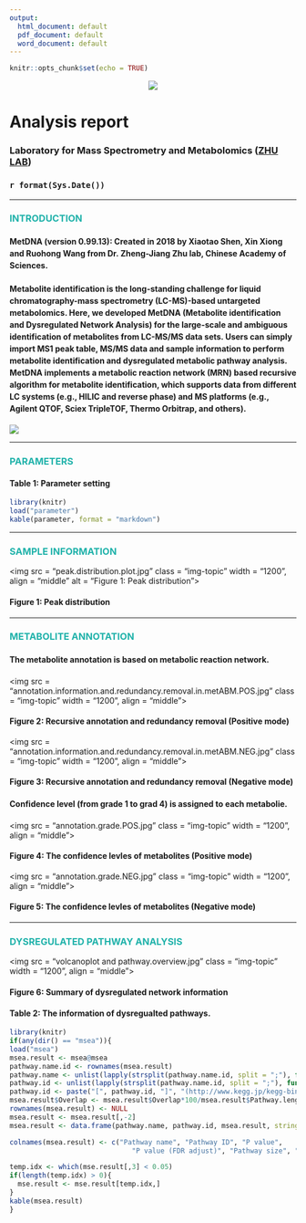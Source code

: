 ```yaml
---
output:
  html_document: default
  pdf_document: default
  word_document: default
---
```


```r
knitr::opts_chunk$set(echo = TRUE)
```

<center>![](MetDNA.logo.png)</center>

<h1>**Analysis report**</h1>
<h3>Laboratory for Mass Spectrometry and Metabolomics ([ZHU LAB](http://www.zhulab.cn/))</h3>
<h3>`r format(Sys.Date())`</h3>

---

### **<font color = "lightseagreen">INTRODUCTION</font>**

<h4> <p style="line-height:1.5em;">**MetDNA (version 0.99.13)**: Created in 2018 by Xiaotao Shen, Xin Xiong and Ruohong Wang from Dr. Zheng-Jiang Zhu lab, Chinese Academy of Sciences.</p> </h4>

<h4> <p style="line-height:1.5em;">Metabolite identification is the long-standing challenge for liquid chromatography-mass spectrometry (LC-MS)-based untargeted metabolomics. Here, we developed MetDNA (Metabolite identification and Dysregulated Network Analysis) for the large-scale and ambiguous identification of metabolites from LC-MS/MS data sets. Users can simply import MS1 peak table, MS/MS data and sample information to perform metabolite identification and dysregulated metabolic pathway analysis. MetDNA implements a metabolic reaction network (MRN) based recursive algorithm for metabolite identification, which supports data from different LC systems (e.g., HILIC and reverse phase) and MS platforms (e.g., Agilent QTOF, Sciex TripleTOF, Thermo Orbitrap, and others).</p> </h4>

![](http://oy0flpoi6.bkt.clouddn.com/workflow.png)

---

### **<font color = "lightseagreen">PARAMETERS</font>**

#### **Table 1: Parameter setting**

```r
library(knitr)
load("parameter")
kable(parameter, format = "markdown")
```

---

### **<font color = "lightseagreen">SAMPLE INFORMATION</font>**

<img src = "peak.distribution.plot.jpg" class = "img-topic" width = "1200", align = "middle" alt = "Figure 1: Peak distribution">

#### **Figure 1: Peak distribution**

---

### **<font color = "lightseagreen">METABOLITE ANNOTATION</font>**

<h4> <p style="line-height:1.5em;">The metabolite annotation is based on metabolic reaction network. </p> </h4>

<img src = "annotation.information.and.redundancy.removal.in.metABM.POS.jpg" class = "img-topic" width = "1200", align = "middle">

#### **Figure 2: Recursive annotation and redundancy removal (Positive mode)**

<img src = "annotation.information.and.redundancy.removal.in.metABM.NEG.jpg" class = "img-topic" width = "1200", align = "middle">

#### **Figure 3: Recursive annotation and redundancy removal (Negative mode)**

<h4> <p style="line-height:1.5em;">Confidence level (from grade 1 to grad 4) is assigned to each metabolie.</p> </h4>

<img src = "annotation.grade.POS.jpg" class = "img-topic" width = "1200", align = "middle">

#### **Figure 4: The confidence levles of metabolites (Positive mode)**

<img src = "annotation.grade.NEG.jpg" class = "img-topic" width = "1200", align = "middle">

#### **Figure 5: The confidence levles of metabolites (Negative mode)**


---

### **<font color = "lightseagreen">DYSREGULATED PATHWAY ANALYSIS</font>** 

<img src = "volcanoplot and pathway.overview.jpg" class = "img-topic" width = "1200", align = "middle">

#### **Figure 6: Summary of dysregulated network information**

#### **Table 2: The information of dysregualted pathways.** 

```r
library(knitr)
if(any(dir() == "msea")){
load("msea")  
msea.result <- msea@msea
pathway.name.id <- rownames(msea.result)
pathway.name <- unlist(lapply(strsplit(pathway.name.id, split = ";"), function(x) x[1]))
pathway.id <- unlist(lapply(strsplit(pathway.name.id, split = ";"), function(x) x[2]))
pathway.id <- paste("[", pathway.id, "]", "(http://www.kegg.jp/kegg-bin/show_pathway?", pathway.id, ")", sep = "")
msea.result$Overlap <- msea.result$Overlap*100/msea.result$Pathway.length
rownames(msea.result) <- NULL
msea.result <- msea.result[,-2]
msea.result <- data.frame(pathway.name, pathway.id, msea.result, stringsAsFactors = FALSE)

colnames(msea.result) <- c("Pathway name", "Pathway ID", "P value",
                              "P value (FDR adjust)", "Pathway size", "Overlap (%)")

temp.idx <- which(mse.result[,3] < 0.05)
if(length(temp.idx) > 0){
  mse.result <- mse.result[temp.idx,]
}
kable(msea.result)
}
```

